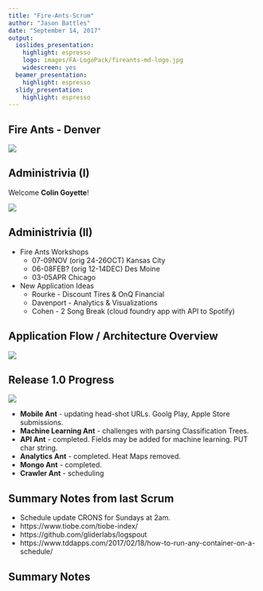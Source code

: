```yaml
---
title: "Fire-Ants-Scrum"
author: "Jason Battles"
date: "September 14, 2017"
output:
  ioslides_presentation:
    highlight: espresso
    logo: images/FA-LogoPack/fireants-md-logo.jpg
    widescreen: yes
  beamer_presentation:
    highlight: espresso
  slidy_presentation:
    highlight: espresso
---
```

## Fire Ants - Denver
![](images/FireAnts-Denver-20170831.png)


## Administrivia (I)
Welcome **Colin Goyette**!

![](images/colin.jpg)

## Administrivia (II)
- Fire Ants Workshops
    * 07-09NOV (orig 24-26OCT)  Kansas City 
    * 06-08FEB? (orig 12-14DEC)  Des Moine
    * 03-05APR  Chicago
- New Application Ideas
    * Rourke - Discount Tires & OnQ Financial 
    * Davenport - Analytics & Visualizations
    * Cohen - 2 Song Break (cloud foundry app with API to Spotify)
    
## Application Flow / Architecture Overview
![](admin/mlb-pf-appflow-md.png)

## Release 1.0 Progress
![](images/prog-20170914.png)

* **Mobile Ant** - updating head-shot URLs.  Goolg Play, Apple Store submissions.
* **Machine Learning Ant** - challenges with parsing Classification Trees.
* **API Ant** - completed.  Fields may be added for machine learning. PUT char string.
* **Analytics Ant** - completed. Heat Maps removed. 
* **Mongo Ant** - completed.
* **Crawler Ant** - scheduling

## Summary Notes from last Scrum
* Schedule update CRONS for Sundays at 2am.
* https://www.tiobe.com/tiobe-index/
* https://github.com/gliderlabs/logspout
* https://www.tddapps.com/2017/02/18/how-to-run-any-container-on-a-schedule/


## Summary Notes

                                
                                
